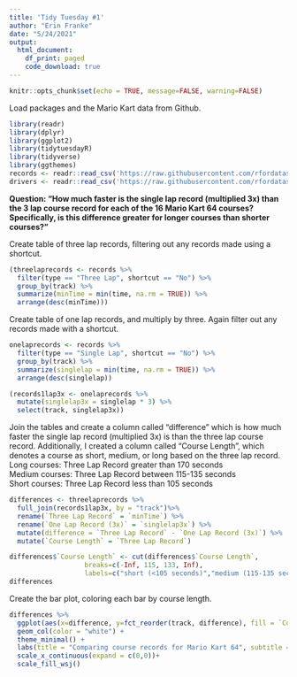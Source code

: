 ```yaml
---
title: 'Tidy Tuesday #1'
author: "Erin Franke"
date: "5/24/2021"
output:
  html_document:
    df_print: paged
    code_download: true
---
```


```r
knitr::opts_chunk$set(echo = TRUE, message=FALSE, warning=FALSE)
```

Load packages and the Mario Kart data from Github. 
```r
library(readr)
library(dplyr)
library(ggplot2)
library(tidytuesdayR)
library(tidyverse)
library(ggthemes)
records <- readr::read_csv('https://raw.githubusercontent.com/rfordatascience/tidytuesday/master/data/2021/2021-05-25/records.csv')
drivers <- readr::read_csv('https://raw.githubusercontent.com/rfordatascience/tidytuesday/master/data/2021/2021-05-25/drivers.csv')
```

**Question: "How much faster is the single lap record (multiplied 3x) than the 3 lap course record for each of the 16 Mario Kart 64 courses? Specifically, is this difference greater for longer courses than shorter courses?"** 

Create table of three lap records, filtering out any records made using a shortcut. 
```r
(threelaprecords <- records %>%
  filter(type == "Three Lap", shortcut == "No") %>%
  group_by(track) %>%
  summarize(minTime = min(time, na.rm = TRUE)) %>%
  arrange(desc(minTime)))
```

Create table of one lap records, and multiply by three. Again filter out any records made with a shortcut. 
```r
onelaprecords <- records %>%
  filter(type == "Single Lap", shortcut == "No") %>%
  group_by(track) %>%
  summarize(singlelap = min(time, na.rm = TRUE)) %>%
  arrange(desc(singlelap))

(records1lap3x <- onelaprecords %>%
  mutate(singlelap3x = singlelap * 3) %>%
  select(track, singlelap3x))
```

Join the tables and create a column called "difference" which is how much faster the single lap record (multiplied 3x) is than the three lap course record. Additionally, I created a column called "Course Length", which denotes a course as short, medium, or long based on the three lap record. \
Long courses: Three Lap Record greater than 170 seconds \
Medium courses: Three Lap Record between 115-135 seconds \
Short courses: Three Lap Record less than 105 seconds\
```r
differences <- threelaprecords %>%
  full_join(records1lap3x, by = "track")%>%
  rename(`Three Lap Record` = `minTime`) %>%
  rename(`One Lap Record (3x)` = `singlelap3x`) %>%
  mutate(difference = `Three Lap Record` - `One Lap Record (3x)`) %>%
  mutate(`Course Length` = `Three Lap Record`)

differences$`Course Length` <- cut(differences$`Course Length`, 
                   breaks=c(-Inf, 115, 133, Inf), 
                   labels=c("short (<105 seconds)","medium (115-135 seconds)","long (>170 seconds)"))
differences
```

Create the bar plot, coloring each bar by course length. 
```r
differences %>%
  ggplot(aes(x=difference, y=fct_reorder(track, difference), fill = `Course Length`))+
  geom_col(color = "white") + 
  theme_minimal() + 
  labs(title = "Comparing course records for Mario Kart 64", subtitle = "How much faster is the 1 lap record (multplied 3x) than the 3 lap course record?", y = "", caption = "Plot created by Erin Franke, data from Mario Kart World Records") + 
  scale_x_continuous(expand = c(0,0))+
  scale_fill_wsj()
```

